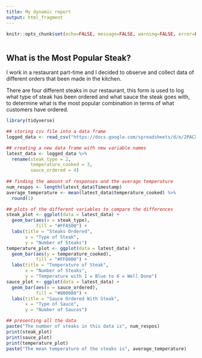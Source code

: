 ```yaml
---
title: My dynamic report
output: html_fragment
---
```


```r
knitr::opts_chunk$set(echo=FALSE, message=FALSE, warning=FALSE, error=FALSE)

```

```css

```

## What is the Most Popular Steak?

I work in a restaurant part-time and I decided to observe and collect data of different orders that been made in the kitchen.

There are four different steaks in our restaurant, this form is used to log what type of steak has been ordered and what sauce the steak goes with, to determine what is the most popular combination in terms of what customers have ordered.

```r
library(tidyverse)

## storing csv file into a data frame
logged_data <- read_csv("https://docs.google.com/spreadsheets/d/e/2PACX-1vTF7PxEY3OtAhFfY6o17V4Tb7MFWBytX20HV1_DH-saE4clVnPsI9D1PAW8yRrP7U73gtagk3VFLQYa/pub?output=csv")

## creating a new data frame with new variable names
latest_data <- logged_data %>%
  rename(steak_type = 2,
         temperature_cooked = 3,
         sauce_ordered = 4) 
    
## finding the amount of responses and the average temperature
num_respos <- length(latest_data$Timestamp)
average_temperature <- mean(latest_data$temperature_cooked) %>%
  round(1)

## plots of the different variables to compare the differences
steak_plot <- ggplot(data = latest_data) +
  geom_bar(aes(x = steak_type),
           fill = "#FFA500") +
  labs(title = "Steaks Ordered",
       x = "Type of Steak",
       y = "Number of Steaks")
temperature_plot <- ggplot(data = latest_data) +
  geom_bar(aes(y = temperature_cooked),
           fill = "#FF0000") +
  labs(title = "Temperature of Steak",
       x = "Number of Steaks",
       y = "Temperature with 1 = Blue to 6 = Well Done")
sauce_plot <- ggplot(data = latest_data) +
  geom_bar(aes(x = sauce_ordered),
           fill = "#800080") +
  labs(title = "Sauce Ordered With Steak",
       x = "Type of Sauce",
       y = "Number of Sauces")

## presenting all the data
paste("The number of steaks in this data is", num_respos)
print(steak_plot)
print(sauce_plot)
print(temperature_plot)
paste("The mean temperature of the steaks is", average_temperature)

```
